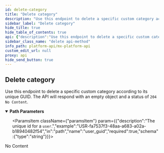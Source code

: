 ```yaml
---
id: delete-category
title: "Delete category"
description: "Use this endpoint to delete a specific custom category according to its unique GUID. The API will respond with an empty object and a status of `204 No Content`."
sidebar_label: "Delete category"
hide_title: true
hide_table_of_contents: true
api: {"description":"Use this endpoint to delete a specific custom category according to its unique GUID. The API will respond with an empty object and a status of `204 No Content`.","operationId":"deleteCategory","parameters":[{"description":"The unique id for a `category`.","example":"CAT-7829f71c-2e8c-afa5-2f55-fa3634b89874","in":"path","name":"category_guid","required":true,"schema":{"type":"string"}},{"description":"The unique id for a `user`.","example":"USR-fa7537f3-48aa-a683-a02a-b18940482f54","in":"path","name":"user_guid","required":true,"schema":{"type":"string"}}],"responses":{"204":{"description":"No Content"}},"tags":["users"],"method":"delete","path":"/users/{user_guid}/categories/{category_guid}","servers":[{"url":"https://int-api.mx.com"},{"url":"https://api.mx.com"}],"security":[{"basicAuth":[]}],"securitySchemes":{"basicAuth":{"scheme":"basic","type":"http"}},"info":{"contact":{"name":"MX Platform API","url":"https://www.mx.com/products/platform-api"},"description":"The MX Platform API is a powerful, fully-featured API designed to make aggregating and enhancing financial data easy and reliable. It can seamlessly connect your app or website to tens of thousands of financial institutions.","title":"MX Platform API","version":"0.1.0"},"postman":{"name":"Delete category","description":{"content":"Use this endpoint to delete a specific custom category according to its unique GUID. The API will respond with an empty object and a status of `204 No Content`.","type":"text/plain"},"url":{"path":["users",":user_guid","categories",":category_guid"],"host":["{{baseUrl}}"],"query":[],"variable":[{"disabled":false,"description":{"content":"(Required) The unique id for a `category`.","type":"text/plain"},"type":"any","value":"","key":"category_guid"},{"disabled":false,"description":{"content":"(Required) The unique id for a `user`.","type":"text/plain"},"type":"any","value":"","key":"user_guid"}]},"method":"DELETE"}}
sidebar_class_name: "delete api-method"
info_path: platform-api/mx-platform-api
custom_edit_url: null
proxy: api
hide_send_button: true
---
```



## Delete category



Use this endpoint to delete a specific custom category according to its unique GUID. The API will respond with an empty object and a status of `204 No Content`.


<details style={{"marginBottom":"1rem"}} data-collapsed={false} open={true}>
<summary style={{}}>
<strong>Path Parameters</strong>
</summary>

<div>
<ul>
<ParamsItem className={"paramsItem"} param={{"description":"The unique id for a `category`.","example":"CAT-7829f71c-2e8c-afa5-2f55-fa3634b89874","in":"path","name":"category_guid","required":true,"schema":{"type":"string"}}}></ParamsItem>

<ParamsItem className={"paramsItem"} param={{"description":"The unique id for a `user`.","example":"USR-fa7537f3-48aa-a683-a02a-b18940482f54","in":"path","name":"user_guid","required":true,"schema":{"type":"string"}}}></ParamsItem>
</ul>
</div>
</details>

<div>
<ApiTabs>
<TabItem label={"204"} value={"204"}>
<div>

No Content

</div>

<div></div>
</TabItem>
</ApiTabs>
</div>

      